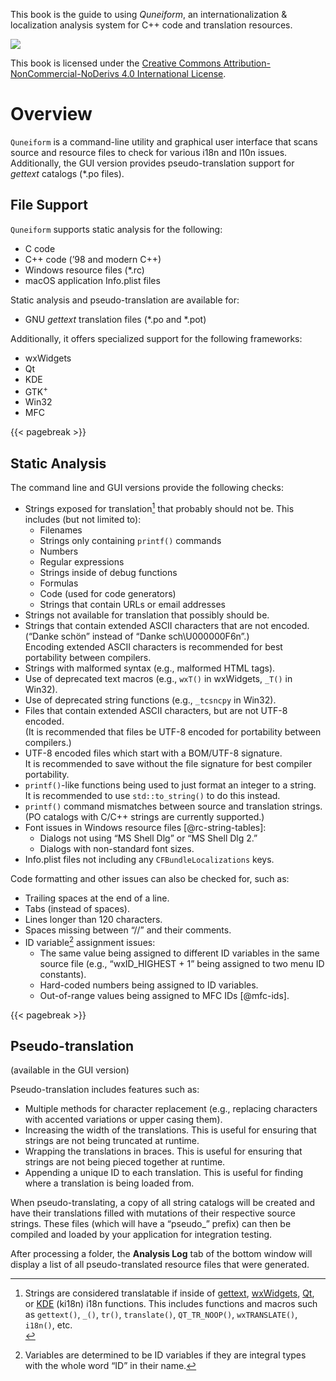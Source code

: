 ::: {.content-visible when-format="html"}
<!-- Just want this preface in the gitbook.
     PDF output will have its own copyright page after the title.-->

This book is the guide to using *Quneiform*, an internationalization & localization analysis system for C++ code and translation resources.

![](images/CC_BY-NC-ND.png)

This book is licensed under the [Creative Commons Attribution-NonCommercial-NoDerivs 4.0 International License](https://creativecommons.org/licenses/by-nc-nd/4.0/).
:::

# Overview

`Quneiform` is a command-line utility and graphical user interface that scans source and resource files to check for
various i18n and l10n issues. Additionally, the GUI version provides pseudo-translation support for
*gettext* catalogs (\*.po files).

## File Support

`Quneiform` supports static analysis for the following:

- C code
- C++ code ('98 and modern C++)
- Windows resource files (\*.rc)
- macOS application Info.plist files

Static analysis and pseudo-translation are available for:

- GNU *gettext* translation files (\*.po and \*.pot)

Additionally, it offers specialized support for the following frameworks:

- wxWidgets
- Qt
- KDE
- GTK^+^
- Win32
- MFC

{{< pagebreak >}}

## Static Analysis

The command line and GUI versions provide the following checks:

- Strings exposed for translation[^1] that probably should not be. This includes (but not limited to):
  - Filenames
  - Strings only containing `printf()` commands
  - Numbers
  - Regular expressions
  - Strings inside of debug functions
  - Formulas
  - Code (used for code generators)
  - Strings that contain URLs or email addresses
- Strings not available for translation that possibly should be.
- Strings that contain extended ASCII characters that are not encoded.
  ("Danke schön" instead of "Danke sch\\U000000F6n".)<br />
  Encoding extended ASCII characters is recommended for
  best portability between compilers.
- Strings with malformed syntax (e.g., malformed HTML tags).
- Use of deprecated text macros (e.g., `wxT()` in wxWidgets, `_T()` in Win32).
- Use of deprecated string functions (e.g., `_tcsncpy` in Win32).
- Files that contain extended ASCII characters, but are not UTF-8 encoded.<br />
  (It is recommended that files be UTF-8 encoded for portability between compilers.)
- UTF-8 encoded files which start with a BOM/UTF-8 signature.<br />
  It is recommended to save without the file signature for best compiler portability.
- `printf()`-like functions being used to just format an integer to a string.<br />
  It is recommended to use `std::to_string()` to do this instead.
- `printf()` command mismatches between source and translation strings.<br />
  (PO catalogs with C/C++ strings are currently supported.)
- Font issues in Windows resource files [@rc-string-tables]:
  - Dialogs not using "MS Shell Dlg" or "MS Shell Dlg 2."
  - Dialogs with non-standard font sizes.
- Info.plist files not including any `CFBundleLocalizations` keys.

Code formatting and other issues can also be checked for, such as:

- Trailing spaces at the end of a line.
- Tabs (instead of spaces).
- Lines longer than 120 characters.
- Spaces missing between "//" and their comments.
- ID variable[^2] assignment issues:
  - The same value being assigned to different ID variables in the same source file
    (e.g., "wxID_HIGHEST + 1" being assigned to two menu ID constants).
  - Hard-coded numbers being assigned to ID variables.
  - Out-of-range values being assigned to MFC IDs [@mfc-ids].
  
{{< pagebreak >}}

## Pseudo-translation

(available in the GUI version)

Pseudo-translation includes features such as:

- Multiple methods for character replacement (e.g., replacing characters with accented variations or upper casing them).
- Increasing the width of the translations. This is useful for ensuring that strings are not being truncated at runtime.
- Wrapping the translations in braces. This is useful for ensuring that strings are not being pieced together at runtime.
- Appending a unique ID to each translation. This is useful for finding where a translation is being loaded from.

When pseudo-translating, a copy of all string catalogs will be created and have their translations filled
with mutations of their respective source strings.
These files (which will have a "pseudo\_" prefix) can then be compiled and loaded by your application for integration testing.

::: {.notesection data-latex=""}
After processing a folder, the **Analysis Log** tab of the bottom window will display a list of all pseudo-translated resource files that were generated.
:::

[^1]: Strings are considered translatable if inside of [gettext](https://www.gnu.org/software/gettext/),
[wxWidgets](https://www.wxwidgets.org), [Qt](https://www.qt.io), or
[KDE](https://develop.kde.org/docs/plasma/widget/translations-i18n) (ki18n) i18n functions.
This includes functions and macros such as `gettext()`, `_()`, `tr()`, `translate()`,
`QT_TR_NOOP()`, `wxTRANSLATE()`, `i18n()`, etc.<br />
[^2]: Variables are determined to be ID variables if they are integral types with the whole word "ID" in their name.
